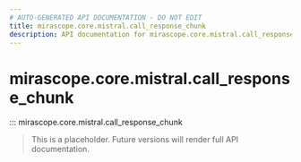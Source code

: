 ```yaml
---
# AUTO-GENERATED API DOCUMENTATION - DO NOT EDIT
title: mirascope.core.mistral.call_response_chunk
description: API documentation for mirascope.core.mistral.call_response_chunk
---
```


# mirascope.core.mistral.call_response_chunk

::: mirascope.core.mistral.call_response_chunk

> This is a placeholder. Future versions will render full API documentation.
